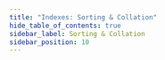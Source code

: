 ```yaml
---
title: "Indexes: Sorting & Collation"
hide_table_of_contents: true
sidebar_label: Sorting & Collation
sidebar_position: 10
---
```





<LanguageSwitcher supportedLanguages={supportedLanguages} />

<LanguageContent language="csharp">
   <SortingAndCollationCsharp />
</LanguageContent>

<LanguageContent language="java">
   <SortingAndCollationJava />
</LanguageContent>

<LanguageContent language="nodejs">
   <SortingAndCollationNodejs />
</LanguageContent>


<!---
### Indexes
- [Map Indexes](../indexes/map-indexes)
- [What are Indexes](../indexes/what-are-indexes)

### Querying
- [Basics](../indexes/querying/basics)
- [Sorting](../indexes/querying/sorting)


-->